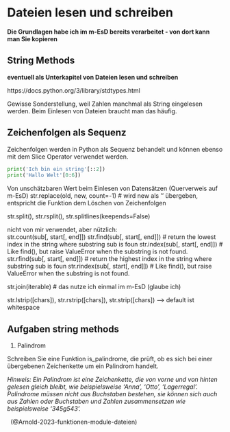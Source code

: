 # Dateien lesen und schreiben

**Die Grundlagen habe ich im m-EsD bereits verarbeitet - von dort kann man Sie kopieren**

## String Methods
**eventuell als Unterkapitel von Dateien lesen und schreiben**

https://docs.python.org/3/library/stdtypes.html

Gewisse Sonderstellung, weil Zahlen manchmal als String eingelesen werden. Beim Einlesen von Dateien braucht man das häufig.


## Zeichenfolgen als Sequenz
Zeichenfolgen werden in Python als Sequenz behandelt und können ebenso mit dem Slice Operator verwendet werden.

```python
print('Ich bin ein string'[::2])
print('Hallo Welt'[0:6])

```

Von unschätzbaren Wert beim Einlesen von Datensätzen (Querverweis auf m-EsD)
str.replace(old, new, count=-1) # wird new als '' übergeben, entspricht die Funktion dem Löschen von Zeichenfolgen

str.split(), str.rsplit(), str.splitlines(keepends=False)


nicht von mir verwendet, aber nützlich:  
str.count(sub[, start[, end]])
str.find(sub[, start[, end]]) # return the lowest index in the string where substring sub is foun
str.index(sub[, start[, end]]) # Like find(), but raise ValueError when the substring is not found.
str.rfind(sub[, start[, end]]) # return the highest index in the string where substring sub is foun
str.rindex(sub[, start[, end]]) # Like find(), but raise ValueError when the substring is not found.

str.join(iterable) # das nutze ich einmal im m-EsD (glaube ich)

str.lstrip([chars]), str.rstrip([chars]), str.strip([chars]) --> default ist whitespace

## Aufgaben string methods
1. Palindrom

Schreiben Sie eine Funktion is_palindrome, die prüft, ob es sich bei einer übergebenen Zeichenkette um ein Palindrom handelt.

*Hinweis: Ein Palindrom ist eine Zeichenkette, die von vorne und von hinten gelesen gleich bleibt, wie beispielsweise 'Anna', 'Otto', 'Lagerregal'. Palindrome müssen nicht aus Buchstaben bestehen, sie können sich auch aus Zahlen oder Buchstaben und Zahlen zusammensetzen wie beispielsweise '345g543'.*


&nbsp;
(@Arnold-2023-funktionen-module-dateien)